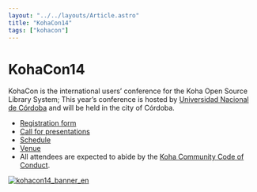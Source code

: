 ```yaml
---
layout: "../../layouts/Article.astro"
title: "KohaCon14"
tags: ["kohacon"]
---
```


# KohaCon14
KohaCon is the international users’ conference for the Koha Open Source Library System; This year’s conference is hosted by [Universidad Nacional de Córdoba](http://www.unc.edu.ar) and will be held in the city of Córdoba.

- [Registration form](http://koha-community.org/kohacon/kohacon14/registration-2014/)
- [Call for presentations](http://koha-community.org/kohacon/kohacon14/call-for-papers/)
- [Schedule](http://koha-community.org/kohacon/kohacon14/schedule/)
- [Venue](http://koha-community.org/kohacon/kohacon14/venue/)
- All attendees are expected to abide by the [Koha Community Code of Conduct](http://koha-community.org/about/policy/code-of-conduct/).

[![kohacon14_banner_en](http://koha-community.org/files/2014/02/Afiche_colores_en-723x1024.png)](http://koha-community.org/files/2014/02/Afiche_colores_en.png)

